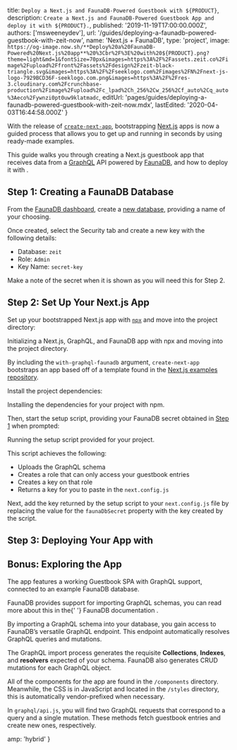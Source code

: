 

  title: `Deploy a Next.js and FaunaDB-Powered Guestbook with ${PRODUCT}`,
  description:
    `Create a Next.js and FaunaDB-Powered Guestbook App and deploy it with ${PRODUCT}.`,
  published: '2019-11-19T17:00:00.000Z',
  authors: ['msweeneydev'],
  url: '/guides/deploying-a-faunadb-powered-guestbook-with-zeit-now',
  name: 'Next.js + FaunaDB',
  type: 'project',
  image:
    `https://og-image.now.sh/**Deploy%20a%20FaunaDB-Powered%20Next.js%20app**%20%3Cbr%2F%3E%20with%20${PRODUCT}.png?theme=light&md=1&fontSize=70px&images=https%3A%2F%2Fassets.zeit.co%2Fimage%2Fupload%2Ffront%2Fassets%2Fdesign%2Fzeit-black-triangle.svg&images=https%3A%2F%2Fseeklogo.com%2Fimages%2FN%2Fnext-js-logo-7929BCD36F-seeklogo.com.png&images=https%3A%2F%2Fres-3.cloudinary.com%2Fcrunchbase-production%2Fimage%2Fupload%2Fc_lpad%2Ch_256%2Cw_256%2Cf_auto%2Cq_auto%3Aeco%2Fywnzi0pt0uw9klatmadc`,
  editUrl:
    'pages/guides/deploying-a-faunadb-powered-guestbook-with-zeit-now.mdx',
  lastEdited: '2020-04-03T16:44:58.000Z'
}

With the release of [`create-next-app`](https://nextjs.org/blog/create-next-app), bootstrapping [Next.js](https://nextjs.org/) apps is now a guided process that allows you to get up and running in seconds by using ready-made examples.

This guide walks you through creating a Next.js guestbook app that receives data from a [GraphQL](https://graphql.org/) API powered by [FaunaDB](https://fauna.com/), and how to deploy it with <ProductName/>.

## Step 1: Creating a FaunaDB Database

From the [FaunaDB dashboard](https://dashboard.fauna.com/), create a [new database](https://dashboard.fauna.com/db-new/), providing a name of your choosing.

Once created, select the Security tab and create a new key with the following details:

- Database: `zeit`
- Role: `Admin`
- Key Name: `secret-key`

Make a note of the secret when it is shown as you will need this for Step 2.

## Step 2: Set Up Your Next.js App

Set up your bootstrapped Next.js app with [`npx`](https://www.npmjs.com/package/npx) and move into the project directory:

<Snippet dark text="npx create-next-app --example with-graphql-faunadb my-nextjs-guestbook && cd my-nextjs-guestbook" />
<Caption>Initializing a Next.js, GraphQL, and FaunaDB app with <Link href="https://www.npmjs.com/package/npx">npx</Link> and moving into the project directory.</Caption>

By including the `with-graphql-faunadb` argument, `create-next-app` bootstraps an app based off of a template found in the [Next.js examples repository](https://github.com/zeit/next.js/tree/canary/examples).

Install the project dependencies:

<Snippet dark text="npm i" />
<Caption>Installing the dependencies for your project with <Link href="https://www.npmjs.com">npm</Link>.</Caption>

Then, start the setup script, providing your FaunaDB secret obtained in [Step 1](#step-1-creating-a-faunadb-database) when prompted:

<Snippet dark text="npm run setup" />
<Caption>Running the setup script provided for your project.</Caption>

This script achieves the following:

- Uploads the GraphQL schema
- Creates a role that can only access your guestbook entries
- Creates a key on that role
- Returns a key for you to paste in the `next.config.js`

Next, add the key returned by the setup script to your `next.config.js` file by replacing the value for the `faunaDbSecret` property with the key created by the script.

## Step 3: Deploying Your App with <ProductName/>

<DeploySection meta={meta} />

## Bonus: Exploring the App

The app features a working Guestbook SPA with GraphQL support, connected to an example FaunaDB database.

<Note type="success" label="hint">
  FaunaDB provides support for importing GraphQL schemas, you can read more
  about this in the{' '}
  <Link href="https://docs.fauna.com/fauna/current/start/graphql#import">
    FaunaDB documentation
  </Link>
  .
</Note>

By importing a GraphQL schema into your database, you gain access to FaunaDB’s versatile GraphQL endpoint. This endpoint automatically resolves GraphQL queries and mutations.

The GraphQL import process generates the requisite **Collections**, **Indexes**, and **resolvers** expected of your schema. FaunaDB also generates CRUD mutations for each GraphQL object.

All of the components for the app are found in the `/components` directory. Meanwhile, the CSS is in JavaScript and located in the `/styles` directory, this is automatically vendor-prefixed when necessary.

In `graphql/api.js`, you will find two GraphQL requests that correspond to a query and a single mutation. These methods fetch guestbook entries and create new ones, respectively.


  amp: 'hybrid'
}
